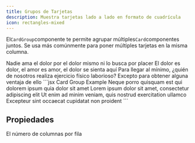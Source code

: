 ```yaml
---
title: Grupos de Tarjetas
description: Muestra tarjetas lado a lado en formato de cuadrícula
icon: rectangles-mixed
---
```


El`CardGroup`componente te permite agrupar múltiples`Card`componentes juntos. Se usa más comúnmente para poner múltiples tarjetas en la misma columna.

<CardGroup cols={2}>
  <Card title="First Card" icon="square-1">
    Nadie ama el dolor por el dolor mismo ni lo busca por placer
  </Card>

  <Card title="Second Card" icon="square-2">
    El dolor es dolor, el amor es amor, el dolor se sienta aquí
  </Card>

  <Card title="Third Card" icon="square-3">
    Para llegar al mínimo, ¿quién de nosotros realiza ejercicio físico laborioso?
  </Card>

  <Card title="Fourth Card" icon="square-4">
    Excepto para obtener alguna ventaja de ello
  </Card>
</CardGroup>

<RequestExample>
  ```jsx Card Group Example
  <CardGroup cols={2}>
    <Card title="First Card" icon="square-1">
      Neque porro quisquam est qui dolorem ipsum quia dolor sit amet
    </Card>
    <Card title="Second Card" icon="square-2">
      Lorem ipsum dolor sit amet, consectetur adipiscing elit
    </Card>
    <Card title="Third Card" icon="square-3">
      Ut enim ad minim veniam, quis nostrud exercitation ullamco
    </Card>
    <Card title="Fourth Card" icon="square-4">
      Excepteur sint occaecat cupidatat non proident
    </Card>
  </CardGroup>
  ```
</RequestExample>

## Propiedades

<ResponseField name="cols" default={2}>
  El número de columnas por fila
</ResponseField>

